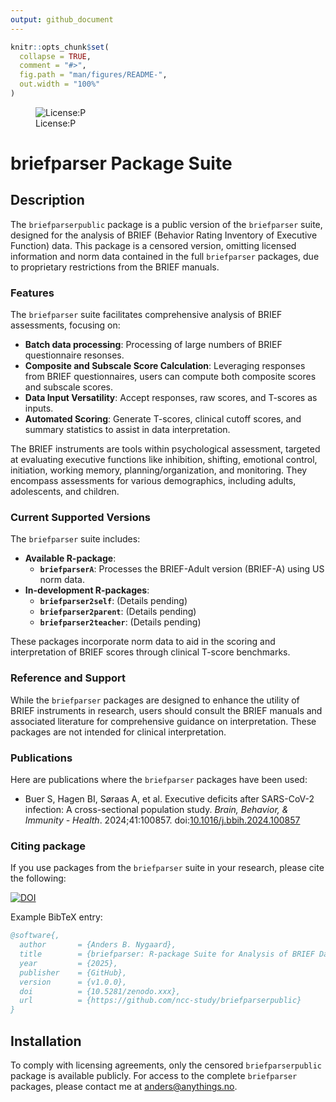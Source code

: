 ```yaml
---
output: github_document
---
```


<!-- README.md is generated from README.Rmd. Please edit that file -->

<!-- To generate README.md use devtools::build_readme() -->

```r
knitr::opts_chunk$set(
  collapse = TRUE,
  comment = "#>",
  fig.path = "man/figures/README-",
  out.width = "100%"
)
```

<!-- badges: start -->

![License:P](https://img.shields.io/badge/license-Proprietary-red.svg)

<!-- badges: end -->

# briefparser Package Suite

## Description

The `briefparserpublic` package is a public version of the `briefparser` suite, designed for the analysis of BRIEF (Behavior Rating Inventory of Executive Function) data. This package is a censored version, omitting licensed information and norm data contained in the full `briefparser` packages, due to proprietary restrictions from the BRIEF manuals.

### Features

The `briefparser` suite facilitates comprehensive analysis of BRIEF assessments, focusing on:

-   **Batch data processing**: Processing of large numbers of BRIEF questionnaire resonses.
-   **Composite and Subscale Score Calculation**: Leveraging responses from BRIEF questionnaires, users can compute both composite scores and subscale scores.
-   **Data Input Versatility**: Accept responses, raw scores, and T-scores as inputs.
-   **Automated Scoring**: Generate T-scores, clinical cutoff scores, and summary statistics to assist in data interpretation.

The BRIEF instruments are tools within psychological assessment, targeted at evaluating executive functions like inhibition, shifting, emotional control, initiation, working memory, planning/organization, and monitoring. They encompass assessments for various demographics, including adults, adolescents, and children.

### Current Supported Versions

The `briefparser` suite includes:

-   **Available R-package**:
    -   **`briefparserA`**: Processes the BRIEF-Adult version (BRIEF-A) using US norm data.
-   **In-development R-packages**:
    -   **`briefparser2self`**: (Details pending)
    -   **`briefparser2parent`**: (Details pending)
    -   **`briefparser2teacher`**: (Details pending)

These packages incorporate norm data to aid in the scoring and interpretation of BRIEF scores through clinical T-score benchmarks.

### Reference and Support

While the `briefparser` packages are designed to enhance the utility of BRIEF instruments in research, users should consult the BRIEF manuals and associated literature for comprehensive guidance on interpretation. These packages are not intended for clinical interpretation.

### Publications

Here are publications where the `briefparser` packages have been used:

-   Buer S, Hagen BI, Søraas A, et al. Executive deficits after SARS-CoV-2 infection: A cross-sectional population study. *Brain, Behavior, & Immunity - Health*. 2024;41:100857. doi:[10.1016/j.bbih.2024.100857](https://doi.org/10.1016/j.bbih.2024.100857)

### Citing package

If you use packages from the `briefparser` suite in your research, please cite the following:

[![DOI](https://zenodo.org/badge/DOI/10.5281/zenodo.xxx.svg)](https://doi.org/10.5281/zenodo.xxx)

Example BibTeX entry:

```bibtex
@software{,
  author       = {Anders B. Nygaard},
  title        = {briefparser: R-package Suite for Analysis of BRIEF Data},
  year         = {2025},
  publisher    = {GitHub},
  version      = {v1.0.0},
  doi          = {10.5281/zenodo.xxx},
  url          = {https://github.com/ncc-study/briefparserpublic}
}
```

## Installation

To comply with licensing agreements, only the censored `briefparserpublic` package is available publicly. For access to the complete `briefparser` packages, please contact me at [anders\@anythings.no](mailto:anders@anythings.no).
